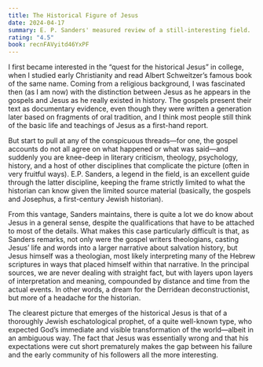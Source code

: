 ```yaml
---
title: The Historical Figure of Jesus
date: 2024-04-17
summary: E. P. Sanders' measured review of a still-interesting field.
rating: "4.5"
book: recnFAVyitd46YxPF
---
```



<FeaturedBook id="recnFAVyitd46YxPF" loading="eager" />

I first became interested in the “quest for the historical Jesus” in college, when I studied early Christianity and read Albert Schweitzer’s famous book of the same name. Coming from a religious background, I was fascinated then (as I am now) with the distinction between Jesus as he appears in the gospels and Jesus as he really existed in history. The gospels present their text as documentary evidence, even though they were written a generation later based on fragments of oral tradition, and I think most people still think of the basic life and teachings of Jesus as a first-hand report.

But start to pull at any of the conspicuous threads—for one, the gospel accounts do not all agree on what happened or what was said—and suddenly you are knee-deep in literary criticism, theology, psychology, history, and a host of other disciplines that complicate the picture (often in very fruitful ways). E.P. Sanders, a legend in the field, is an excellent guide through the latter discipline, keeping the frame strictly limited to what the historian can know given the limited source material (basically, the gospels and Josephus, a first-century Jewish historian).

From this vantage, Sanders maintains, there is quite a lot we do know about Jesus in a general sense, despite the qualifications that have to be attached to most of the details. What makes this case particularly difficult is that, as Sanders remarks, not only were the gospel writers theologians, casting Jesus’ life and words into a larger narrative about salvation history, but Jesus himself was a theologian, most likely interpreting many of the Hebrew scriptures in ways that placed himself within that narrative. In the principal sources, we are never dealing with straight fact, but with layers upon layers of interpretation and meaning, compounded by distance and time from the actual events. In other words, a dream for the Derridean deconstructionist, but more of a headache for the historian.

The clearest picture that emerges of the historical Jesus is that of a thoroughly Jewish eschatological prophet, of a quite well-known type, who expected God’s immediate and visible transformation of the world—albeit in an ambiguous way. The fact that Jesus was essentially wrong and that his expectations were cut short prematurely makes the gap between his failure and the early community of his followers all the more interesting.
